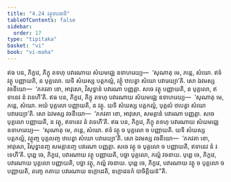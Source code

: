 ```yaml
---
title: "4.24 វត្ថុឋបនាទិ"
tableOfContents: false
sidebar:
  order: 17
type: "tipitaka"
basket: "vi"
book: "vi-maha"
---
```



<DynamicBreadcrumb />

<Division number="239" book="vi-maha">

<Paragraph number="1102" book="vi-maha">
ឥធ បន, ភិក្ខវេ, ភិក្ខុ តទហុ បវារណាយ សំឃមជ្ឈេ ឧទាហរេយ្យ—  ‘សុណាតុ មេ, ភន្តេ, សំឃោ. ឥទំ វត្ថុ បញ្ញាយតិ, ន បុគ្គលោ. យទិ សំឃស្ស បត្តកល្លំ, វត្ថុំ ឋបេត្វា សំឃោ បវារេយ្យា’តិ. សោ ឯវមស្ស វចនីយោ—  ‘ភគវតា ខោ, អាវុសោ, វិសុទ្ធានំ បវារណា បញ្ញត្តា. សចេ វត្ថុ បញ្ញាយតិ, ន បុគ្គលោ, ឥទានេវ នំ វទេហី’តិ.
</Paragraph>

<Paragraph number="1103" book="vi-maha">
ឥធ បន, ភិក្ខវេ, ភិក្ខុ តទហុ បវារណាយ សំឃមជ្ឈេ ឧទាហរេយ្យ—  ‘សុណាតុ មេ, ភន្តេ, សំឃោ. អយំ បុគ្គលោ បញ្ញាយតិ, ន វត្ថុ. យទិ សំឃស្ស បត្តកល្លំ, បុគ្គលំ ឋបេត្វា សំឃោ បវារេយ្យា’តិ. សោ ឯវមស្ស វចនីយោ—  ‘ភគវតា ខោ, អាវុសោ, សមគ្គានំ បវារណា បញ្ញត្តា. សចេ បុគ្គលោ បញ្ញាយតិ, ន វត្ថុ, ឥទានេវ នំ វទេហី’តិ.
</Paragraph>

<Paragraph number="1104" book="vi-maha">
ឥធ បន, ភិក្ខវេ, ភិក្ខុ តទហុ បវារណាយ សំឃមជ្ឈេ ឧទាហរេយ្យ—  ‘សុណាតុ មេ, ភន្តេ, សំឃោ. ឥទំ វត្ថុ ច បុគ្គលោ ច បញ្ញាយតិ. យទិ សំឃស្ស បត្តកល្លំ, វត្ថុញ្ច បុគ្គលញ្ច ឋបេត្វា សំឃោ បវារេយ្យា’តិ. សោ ឯវមស្ស វចនីយោ—  ‘ភគវតា ខោ, អាវុសោ, វិសុទ្ធានញ្ច សមគ្គានញ្ច បវារណា បញ្ញត្តា. សចេ វត្ថុ ច បុគ្គលោ ច បញ្ញាយតិ, ឥទានេវ នំ វទេហី’តិ.
</Paragraph>

<Paragraph number="1105" book="vi-maha">
បុព្ពេ ចេ, ភិក្ខវេ, បវារណាយ វត្ថុ បញ្ញាយតិ, បច្ឆា បុគ្គលោ, កល្លំ វចនាយ. បុព្ពេ ចេ, ភិក្ខវេ, បវារណាយ បុគ្គលោ បញ្ញាយតិ, បច្ឆា វត្ថុ, កល្លំ វចនាយ. បុព្ពេ ចេ, ភិក្ខវេ, បវារណាយ វត្ថុ ច បុគ្គលោ ច បញ្ញាយតិ, តញ្ចេ កតាយ បវារណាយ ឧក្កោដេតិ, ឧក្កោដនកំ បាចិត្តិយន៑”តិ.
</Paragraph>
</Division>
